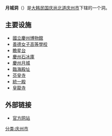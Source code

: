 {{Infobox Korean settlement
| title         = 月城洞
| context       = 
| logo          = 
| logowidth     = 
| img           = Korea-Gyeongju-Cheomseongdae-01.jpg
| imgwidth      = 180px
| imgcaption    = 月城洞的[[瞻星台|瞻星台]]
| hangul        = 월성동 
| hanja         = 月城洞
| rr            = Wolseong-dong
| mr            = Wŏlsŏng-dong
| area_km2      = 31.4
| areanote      = 
| elevation_m   = 
| elevationnote = 
| pop           = 6522
| popnote       =
| popyear       = 2008
| popden_km2    = 
| popdennote    = 
| gov           = [[庆州市|庆州市]]
| mayor         = 
| capital       = 
| divs          =
| region        = [[庆州市|庆州市]]
| dialect       = [[庆尚道方言|庆尚道方言]]
| map           = Gyeongju map-Wolseong-dong-01.png
| mapwidth      = 
| mapcaption    = 
| text          = 
}}
'''月城洞'''（{{kor|諺=월성동|漢=月城洞|羅=Wolseong dong|f=y}}）是[[大韩民国|大韩民国]][[庆尚北道|庆尚北道]][[庆州市|庆州市]]下辖的一个洞。
==主要设施==
*[[國立慶州博物館|國立慶州博物館]]
*[[善德女子高等學校|善德女子高等學校]]
*[[瞻星台|瞻星台]]
*[[慶州石冰庫|慶州石冰庫]]
*[[慶州月城|慶州月城]]
*[[臨海殿址|臨海殿址]]
*[[芬皇寺|芬皇寺]]
*[[統一殿|統一殿]]
*[[皇龍寺|皇龍寺]]
==外部链接==
*[http://www.gyeongju.go.kr/village/open_content/wolseong/main.jsp 官方网站]{{dead link|date=2018年3月 |bot=InternetArchiveBot |fix-attempted=yes }}
{{庆州市行政区划}}
[[分类:庆州市|分类:庆州市]]